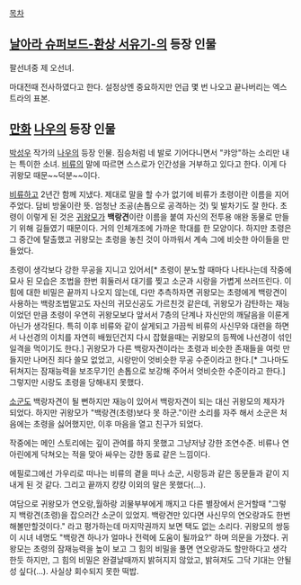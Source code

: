 [[목차]]

== [[날아라 슈퍼보드-환상 서유기-]]의 등장 인물 ==
팔선녀중 제 오선녀.

마대전때 전사하였다고 한다. 설정상엔 중요하지만 언급 몇 번 나오고 끝나버리는 엑스트라의 표본.

== [[만화]] [[나우]]의 등장 인물 ==
[[박성우]] 작가의 [[나우]]의 등장 인물. 짐승처럼 네 발로 기어다니면서 "캬앙"하는 소리만 내는 특이한 소녀. [[비류]]의 말에 따르면 스스로가 인간성을 거부하고 있다고 한다. 이게 다 귀왕모 때문~~덕분~~이다. 

[[비류]]하고 2년간 함께 지냈다. 제대로 말을 할 수가 없기에 비류가 초령이란 이름을 지어 주었다. 담비 방울이란 뜻. 엄청난 조공(손톱으로 공격하는 것) 및 발차기도 잘 한다. 초령이 이렇게 된 것은 [[귀왕모]]가 '''백랑견'''이란 이름을 붙여 자신의 전투용 애완 동물로 만들기 위해 길들였기 때문이다. 거의 인체개조에 가까운 학대를 한 모양이다. 하지만 초령은 그 중간에 탈출했고 귀왕모는 초령을 놓친 것이 아까워서 계속 그에 비슷한 아이들을 만들었다.

초령이 생각보다 강한 무공을 지니고 있어서[* 초령이 분노할 때마다 나타나는데 작중에 묘사 된 모습은 조법을 한번 휘둘러서 대기를 찢고 소군과 시랑을 가볍게 쓰러뜨린다. 이 힘에 대한 비밀은 끝까지 나오지 않는데, 다만 추측하자면 귀왕모는 초령에게 백랑견이 사용하는 백랑조법말고도 자신의 귀모신공도 가르친것 같은데, 귀왕모가 감탄하는 재능이었던 만큼 초령이 우연히 귀왕모보다 앞서서 7층의 단계나 자신만의 깨달음을 이룬게 아닌가 생각된다. 특히 이후 비류와 같이 살게되고 가끔씩 비류의 사신무와 대련을 하면서 나선경의 이치를 자연히 배웠던건지 다시 잡혔을때는 귀왕모의 등짝에 나선경이 섞인 일격을 먹이기도 한다.] 귀왕모가 다른 백랑자견이라는 초령과 비슷한 존재들을 여럿 만들지만 나머진 죄다 쓸모 없었고, 시랑만이 엇비슷한 무공 수준이라고 한다.[* 그나마도 뒤쳐지는 잠재능력을 보조무기인 손톱으로 보강해 주어서 엇비슷한 수준이라고 한다.] 그렇지만 시랑도 초령을 당해내지 못했다.

[[소군]]도 백랑자견이 될 뻔하지만 재능이 있어서 백랑자견이 되는 대신 귀왕모의 제자가 되었다. 하지만 귀왕모가 "백랑견(초령)보다 못 하군."이란 소리를 자주 해서 소군은 처음에는 초령을 싫어했지만, 이후 마음을 열고 친구가 되었다.

작중에는 메인 스토리에는 깊이 관여를 하지 못했고 그냥저냥 강한 조연수준. 비류나 연아린에게 닥쳐오는 적을 맞아 싸우는 강한 동료 같은 느낌이다.

에필로그에선 가우리로 떠나는 비류의 곁을 떠나 소군, 시랑등과 같은 동문들과 같이 지내게 된 것 같다. 그리고 끝까지 컁컁 이외의 말은 못했다(...).

여담으로 귀왕모가 연오랑,월하랑 괴물부부에게 깨지고 다른 별장에서 은거할때 "그렇지 백랑견(초령)을 잡으러간 소군이 있었지. 백랑견만 있다면 사신무의 연오랑과도 한번 해볼만할것이다." 라고 평가하는데 마지막권까지 보면 택도 없는 소리다. 귀왕모의 쌍둥이 시녀 네명도 "백랑견 하나가 얼마나 전력에 도움이 될까요?" 하며 의문을 가졌다. 귀왕모는 초령의 잠재능력을 높이 보고 그 힘의 비밀을 풀면 연오랑과도 할만하다고 생각한듯 하지만, 그 힘의 비밀은 완결날때까지 밝혀지지 않았고, 밝혀져도 그닥 기대는 안될성 싶다(...). 사실상 회수되지 못한 떡밥.
